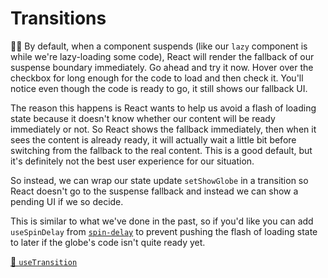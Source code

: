 # Transitions

<EpicVideo url="https://www.epicreact.dev/workshops/react-performance/transitions" />

👨‍💼 By default, when a component suspends (like our `lazy` component is while
we're lazy-loading some code), React will render the fallback of our suspense
boundary immediately. Go ahead and try it now. Hover over the checkbox for long
enough for the code to load and then check it. You'll notice even though the
code is ready to go, it still shows our fallback UI.

The reason this happens is React wants to help us avoid a flash of loading
state because it doesn't know whether our content will be ready immediately or
not. So React shows the fallback immediately, then when it sees the content is
already ready, it will actually wait a little bit before switching from the
fallback to the real content. This is a good default, but it's definitely not
the best user experience for our situation.

So instead, we can wrap our state update `setShowGlobe` in a transition so React
doesn't go to the suspense fallback and instead we can show a pending UI if we
so decide.

This is similar to what we've done in the past, so if you'd like you can add
`useSpinDelay` from [`spin-delay`](https://npm.im/spin-delay) to prevent pushing
the flash of loading state to later if the globe's code isn't quite ready yet.

[📜 `useTransition`](https://react.dev/reference/react/useTransition)
